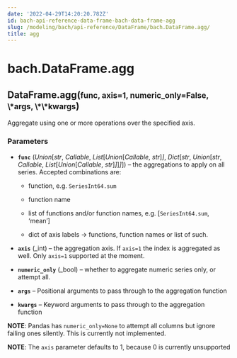 ```yaml
---
date: '2022-04-29T14:20:20.782Z'
id: bach-api-reference-data-frame-bach-data-frame-agg
slug: /modeling/bach/api-reference/DataFrame/bach.DataFrame.agg/
title: agg
---
```


# bach.DataFrame.agg

<div class="method">
<h2 class="signature-class"><span class="additional-name">DataFrame.</span><span class="name">agg(</span><small class="parameter-list"><span class="parameter" id="func">func</span>, <span class="parameter" id="axis">axis=1</span>, <span class="parameter" id="numeric_only">numeric_only=False</span>, <span class="parameter" id="*">\*args</span>, <span class="parameter" id="**">\*\*kwargs</span></small>)</h2>


<div class="content">

Aggregate using one or more operations over the specified axis.


### Parameters

* **`func`** (_Union_[_str_, _Callable_, _List_[_Union_[_Callable_, _str_]_]_, _Dict_[_str_, _Union_[_str_, _Callable_, _List_[_Union_[_Callable_, _str_]_]_]_]_]) – the aggregations to apply on all series. Accepted combinations are:

  * function, e.g. `SeriesInt64.sum`

  * function name

  * list of functions and/or function names, e.g. [`SeriesInt64.sum`, ‘mean’]

  * dict of axis labels -> functions, function names or list of such.


* **`axis`** (_int) – the aggregation axis. If `axis=1` the index is aggregated as well. Only `axis=1`
supported at the moment.

* **`numeric_only`** (_bool) – whether to aggregate numeric series only, or attempt all.

* **`args`** – Positional arguments to pass through to the aggregation function

* **`kwargs`** – Keyword arguments to pass through to the aggregation function


**NOTE**: Pandas has `numeric_only=None` to attempt all columns but ignore failing ones
silently. This is currently not implemented.

**NOTE**: The `axis` parameter defaults to 1, because 0 is currently unsupported


</div>

</div>
